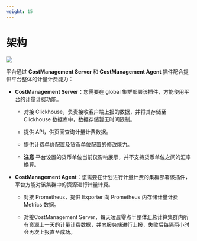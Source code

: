 ```yaml
---
weight: 15
---
```


# 架构

![](./assets/billing_flow.png)

平台通过 **CostManagement Server** 和 **CostManagement Agent** 插件配合提供平台整体的计量计费能力：

* **CostManagement Server**：您需要在 global 集群部署该插件，方能使用平台的计量计费功能。

    * 对接 Clickhouse，负责接收客户端上报的数据，并将其存储至 Clickhouse 数据库中，数据存储暂无时间限制。

    * 提供 API，供页面查询计量计费数据。
    
    * 提供计费单价配置及货币单位配置的修改能力。

    * **注意** 平台设置的货币单位当前仅影响展示，并不支持货币单位之间的汇率换算。

* **CostManagement Agent**：您需要在计划进行计量计费的集群部署该插件，平台方能对该集群中的资源进行计量计费。

    * 对接 Prometheus，提供 Exporter 向 Prometheus 内存储计量计费 Metrics 数据。

    * 对接CostManagement Server，每天凌晨零点半整体汇总计算集群内所有资源上一天的计量计费数据，并向服务端进行上报，失败后每隔两小时会再次上报直至成功。

